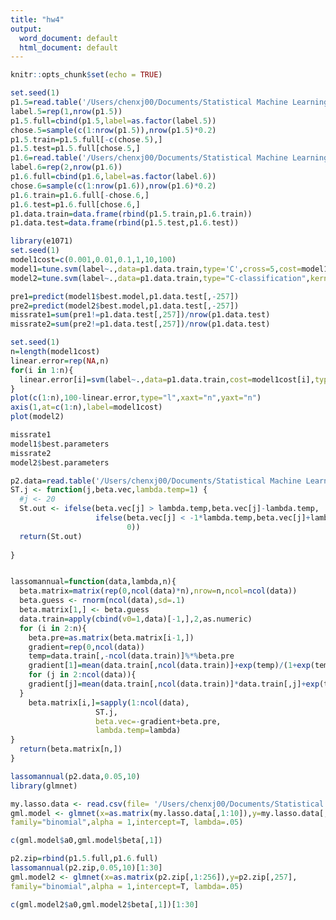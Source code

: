 ```yaml
---
title: "hw4"
output:
  word_document: default
  html_document: default
---
```


```r
knitr::opts_chunk$set(echo = TRUE)
```

```r
set.seed(1)
p1.5=read.table('/Users/chenxj00/Documents/Statistical Machine Learning/train_5.txt',header = F,sep=",")
label.5=rep(1,nrow(p1.5))
p1.5.full=cbind(p1.5,label=as.factor(label.5))
chose.5=sample(c(1:nrow(p1.5)),nrow(p1.5)*0.2)
p1.5.train=p1.5.full[-c(chose.5),]
p1.5.test=p1.5.full[chose.5,]
p1.6=read.table('/Users/chenxj00/Documents/Statistical Machine Learning/train_6.txt',,header = F,sep=",")
label.6=rep(2,nrow(p1.6))
p1.6.full=cbind(p1.6,label=as.factor(label.6))
chose.6=sample(c(1:nrow(p1.6)),nrow(p1.6)*0.2)
p1.6.train=p1.6.full[-chose.6,]
p1.6.test=p1.6.full[chose.6,]
p1.data.train=data.frame(rbind(p1.5.train,p1.6.train))
p1.data.test=data.frame(rbind(p1.5.test,p1.6.test))

```

```r
library(e1071)
set.seed(1)
model1cost=c(0.001,0.01,0.1,1,10,100)
model1=tune.svm(label~.,data=p1.data.train,type='C',cross=5,cost=model1cost,kernel='linear',scale=F)
model2=tune.svm(label~.,data=p1.data.train,type="C-classification",kernel="radial",gamma=c(0.001,0.01,0.1,1),cost=c(1,5,10,15),scale=F)


```

```r
pre1=predict(model1$best.model,p1.data.test[,-257])
pre2=predict(model2$best.model,p1.data.test[,-257])
missrate1=sum(pre1!=p1.data.test[,257])/nrow(p1.data.test)
missrate2=sum(pre2!=p1.data.test[,257])/nrow(p1.data.test)
```

```r
set.seed(1)
n=length(model1cost)
linear.error=rep(NA,n)
for(i in 1:n){
  linear.error[i]=svm(label~.,data=p1.data.train,cost=model1cost[i],type='C',cross=5,kernel='linear',scale=F)$tot.accuracy
}
plot(c(1:n),100-linear.error,type="l",xaxt="n",yaxt="n")
axis(1,at=c(1:n),label=model1cost)
plot(model2)

missrate1
model1$best.parameters
missrate2
model2$best.parameters

```

```r
p2.data=read.table('/Users/chenxj00/Documents/Statistical Machine Learning/LogisticLasso.csv',sep=",")
ST.j <- function(j,beta.vec,lambda.temp=1) {
  #j <- 20
  St.out <- ifelse(beta.vec[j] > lambda.temp,beta.vec[j]-lambda.temp,
                   ifelse(beta.vec[j] < -1*lambda.temp,beta.vec[j]+lambda.temp,
                          0))
  return(St.out)
  
} 


lassomannual=function(data,lambda,n){
  beta.matrix=matrix(rep(0,ncol(data)*n),nrow=n,ncol=ncol(data))
  beta.guess <- rnorm(ncol(data),sd=.1)
  beta.matrix[1,] <- beta.guess
  data.train=apply(cbind(v0=1,data)[-1,],2,as.numeric)
  for (i in 2:n){
    beta.pre=as.matrix(beta.matrix[i-1,])
    gradient=rep(0,ncol(data))
    temp=data.train[,-ncol(data.train)]%*%beta.pre
    gradient[1]=mean(data.train[,ncol(data.train)]+exp(temp)/(1+exp(temp)))
    for (j in 2:ncol(data)){
    gradient[j]=mean(data.train[,ncol(data.train)]*data.train[,j]+exp(temp)*data.train[,j]/(1+exp(temp)))
  }
    beta.matrix[i,]=sapply(1:ncol(data),
                   ST.j,
                   beta.vec=-gradient+beta.pre,
                   lambda.temp=lambda)
}
  return(beta.matrix[n,])
}

```

```r
lassomannual(p2.data,0.05,10)
library(glmnet)

my.lasso.data <- read.csv(file= '/Users/chenxj00/Documents/Statistical Machine Learning/LogisticLasso.csv')
gml.model <- glmnet(x=as.matrix(my.lasso.data[,1:10]),y=my.lasso.data[,11],
family="binomial",alpha = 1,intercept=T, lambda=.05)

c(gml.model$a0,gml.model$beta[,1])

```

```r
p2.zip=rbind(p1.5.full,p1.6.full)
lassomannual(p2.zip,0.05,10)[1:30]
gml.model2 <- glmnet(x=as.matrix(p2.zip[,1:256]),y=p2.zip[,257],
family="binomial",alpha = 1,intercept=T, lambda=.05)

c(gml.model2$a0,gml.model2$beta[,1])[1:30]
```

